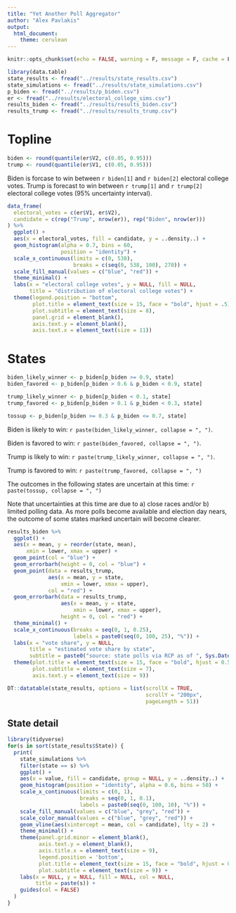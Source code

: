 ```yaml
---
title: "Yet Another Poll Aggregator"
author: "Alex Pavlakis"
output: 
  html_document:
    theme: cerulean
---
```



```r
knitr::opts_chunk$set(echo = FALSE, warning = F, message = F, cache = F)
```


```r
library(data.table)
state_results <- fread("../results/state_results.csv")
state_simulations <- fread("../results/state_simulations.csv")
p_biden <- fread("../results/p_biden.csv")
er <- fread("../results/electoral_college_sims.csv")
results_biden <- fread("../results/results_biden.csv")
results_trump <- fread("../results/results_trump.csv")

```

# Topline

```r
biden <- round(quantile(er$V2, c(0.05, 0.95)))
trump <- round(quantile(er$V1, c(0.05, 0.95)))
```

Biden is forcase to win between `r biden[1]` and `r biden[2]` electoral college votes.  Trump is forecast to win between `r trump[1]` and `r trump[2]` electoral college votes (95% uncertainty interval).


<p align="center">

```r
data_frame(
  electoral_votes = c(er$V1, er$V2),
  candidate = c(rep("Trump", nrow(er)), rep("Biden", nrow(er)))
) %>% 
  ggplot() +
  aes(x = electoral_votes, fill = candidate, y = ..density..) +
  geom_histogram(alpha = 0.7, bins = 60,
                 position = "identity") +
  scale_x_continuous(limits = c(0, 538),
                     breaks = c(seq(0, 538, 100), 270)) +
  scale_fill_manual(values = c("blue", "red")) +
  theme_minimal() +
  labs(x = "electoral college votes", y = NULL, fill = NULL,
       title = "distribution of electoral college votes") +
  theme(legend.position = "bottom",
        plot.title = element_text(size = 15, face = "bold", hjust = .5),
        plot.subtitle = element_text(size = 8),
        panel.grid = element_blank(),
        axis.text.y = element_blank(),
        axis.text.x = element_text(size = 11))

```
</p>


# States

```r
biden_likely_winner <- p_biden[p_biden >= 0.9, state]
biden_favored <- p_biden[p_biden > 0.6 & p_biden < 0.9, state]

trump_likely_winner <- p_biden[p_biden < 0.1, state]
trump_favored <- p_biden[p_biden > 0.1 & p_biden < 0.3, state]

tossup <- p_biden[p_biden >= 0.3 & p_biden <= 0.7, state]
```

Biden is likely to win: `r paste(biden_likely_winner, collapse = ", ")`.

Biden is favored to win: `r paste(biden_favored, collapse = ", ")`.



Trump is likely to win: `r paste(trump_likely_winner, collapse = ", ")`.

Trump is favored to win: `r paste(trump_favored, collapse = ", ")`

The outcomes in the following states are uncertain at this time: `r paste(tossup, collapse = ", ")`

Note that uncertainties at this time are due to a) close races and/or b) limited polling data.  As more polls become available and election day nears, the outcome of some states marked uncertain will become clearer.


```r
results_biden %>%
  ggplot() +
  aes(x = mean, y = reorder(state, mean),
      xmin = lower, xmax = upper) +
  geom_point(col = "blue") +
  geom_errorbarh(height = 0, col = "blue") +
  geom_point(data = results_trump, 
             aes(x = mean, y = state,
                 xmin = lower, xmax = upper),
             col = "red") +
  geom_errorbarh(data = results_trump,
                 aes(x = mean, y = state,
                     xmin = lower, xmax = upper), 
                 height = 0, col = "red") +
  theme_minimal() +
  scale_x_continuous(breaks = seq(0, 1, 0.25),
                     labels = paste0(seq(0, 100, 25), "%")) +
  labs(x = "vote share", y = NULL,
       title = "estimated vote share by state",
       subtitle = paste0("source: state polls via RCP as of ", Sys.Date())) +
  theme(plot.title = element_text(size = 15, face = "bold", hjust = 0.5),
        plot.subtitle = element_text(size = 7),
        axis.text.y = element_text(size = 9))
```


```r
DT::datatable(state_results, options = list(scrollX = TRUE, 
                                            scrollY = "200px",
                                            pageLength = 51))
```


## State detail

```r
library(tidyverse)
for(s in sort(state_results$State)) {
  print(
    state_simulations %>%
    filter(state == s) %>%
    ggplot() + 
    aes(x = value, fill = candidate, group = NULL, y = ..density..) +
    geom_histogram(position = "identity", alpha = 0.6, bins = 50) +
    scale_x_continuous(limits = c(0, 1),
                       breaks = seq(0, 1, 0.1),
                       labels = paste0(seq(0, 100, 10), "%")) +
    scale_fill_manual(values = c("blue", "grey", "red")) +
    scale_color_manual(values = c("blue", "grey", "red")) +
    geom_vline(aes(xintercept = mean, col = candidate), lty = 2) +
    theme_minimal() +
    theme(panel.grid.minor = element_blank(),
          axis.text.y = element_blank(),
          axis.title.x = element_text(size = 9),
          legend.position = 'bottom',
          plot.title = element_text(size = 15, face = "bold", hjust = 0.5),
          plot.subtitle = element_text(size = 9)) +
    labs(x = NULL, y = NULL, fill = NULL, col = NULL,
         title = paste(s)) +
    guides(col = FALSE)
  )
}
```
